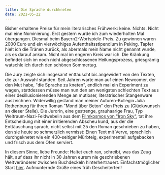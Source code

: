 ```yaml
---
title: Die Sprache durchkneten
date: 2021-05-22
---
```

Bisher erhaltene Preise für mein literarisches Frühwerk: keine. Nichts. Nicht mal eine Nominierung. Erst gestern wurde ich zum wiederholten Mal übergangen. Diesmal beim Bayern2-Wortspiele-Preis. Zu gewinnen waren 2000 Euro und ein vierwöchiges Aufenthaltsstipendium in Peking. Tapfer hielt ich die Tränen zurück, als abermals mein Name nicht genannt wurde, als es darauf ankam. Nicht mal im engeren Kreis war ich. Die Kränkung befindet sich im noch nicht abgeschlossenen Heilungsprozess, griesgrämig watschle ich durch den schönen Sommertag.

Die Jury zeigte sich insgesamt enttäuscht bis angewidert von den Texten, die zur Auswahl standen. Seit Jahren warte man auf einen Newcomer, der den Mut habe, "die Sprache zu kneten", endlich mal ein Experiment zu wagen, stattdessen müsse man nun den am wenigsten schlechten Text aus einer desillusionierenden Menge an mutloser, literatrischer Stangenware auszeichnen. Widerwillig gestand man meiner Autoren-Kollegin Julia Rothenburg für ihren Roman "Mond über Beton" den Preis zu (Glückwunsch an dieser Stelle). Die Jurorin, eine gestrenge, grauhaarige Frau, Typ Weltraum-Nazi-Feldwebelin aus dem [Filmkosmos von "Iron Sky"](https://de.wikipedia.org/wiki/Iron_Sky_(Film)), tat ihre Entscheidung mit einer irritierenden Abscheu kund, aus der die Enttäuschung sprach, nicht selbst mit 25 den Roman geschrieben zu haben, den sie heute so schmerzlich vermisst: Einen Text mit Verve, sprachlich durchgeknetet wie ein 400-seitiger Mürbteig, experimentell aufgebacken und frisch aus dem Ofen serviert. 

In diesem Sinne, liebe Freunde: Haltet euch ran, schreibt, was das Zeug hält, auf dass ihr nicht in 30 Jahren eurem nie geschriebenen Weltveränderer zwischen Buchdeckeln hinterhertrauert. Einfachstmöglicher Start [hier](https://www.story.one/). Aufmunternde Grüße eines früh Gescheiterten!